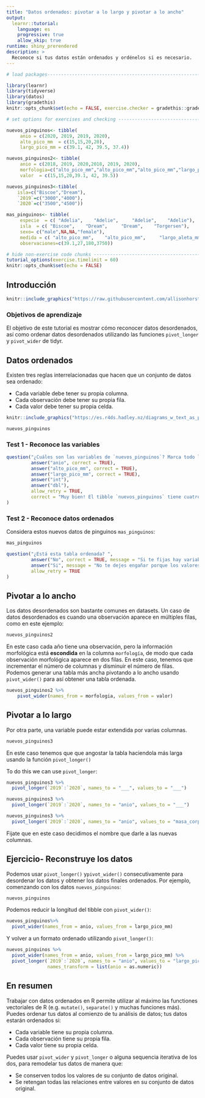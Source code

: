 ```yaml
---
title: "Datos ordenados: pivotar a lo largo y pivotar a lo ancho"
output: 
  learnr::tutorial:
    language: es
    progressive: true
    allow_skip: true
runtime: shiny_prerendered
description: >
  Reconoce si tus datos están ordenados y ordénelos si es necesario.
---
```


<!-- Add JavaScript code for making the exercise code larger -->
<script language="JavaScript" src="js/exercise-font-size.js"></script>

```r
# load packages-----------------------------------------------------------------

library(learnr)
library(tidyverse)
library(datos)
library(gradethis)
knitr::opts_chunk$set(echo = FALSE, exercise.checker = gradethis::grade_learnr)

# set options for exercises and checking ---------------------------------------

nuevos_pinguinos<- tibble(
     anio = c(2020, 2019, 2019, 2020),
     alto_pico_mm  = c(15,15,20,20),
     largo_pico_mm = c(39.1, 42, 39.5, 37.4))

nuevos_pinguinos2<- tibble(
     anio = c(2018, 2019, 2020,2018, 2019, 2020),
     morfologia=c("alto_pico_mm","alto_pico_mm","alto_pico_mm","largo_pico_mm","largo_pico_mm","largo_pico_mm"),
     valor  = c(15,15,20,39.1, 42, 39.5))

nuevos_pinguinos3<-tibble(
    isla=c("Biscoe","Dream"),
    `2019`=c("3000","4000"),
    `2020`=c("3500","4500"))

mas_pinguinos<- tibble(
     especie  = c( "Adelia",    "Adelie",     "Adelie",    "Adelie"),
     isla  = c( "Biscoe",    "Dream",     "Dream",    "Torgersen"),
     sexo= c("male",NA,NA,"female"),
     medida = c( "alto_pico_mm",    "alto_pico_mm",     "largo_aleta_mm",    "masa_corporal_g"),
     observaciones=c(39.1,27,180,3750))

# hide non-exercise code chunks ------------------------------------------------
tutorial_options(exercise.timelimit = 60)
knitr::opts_chunk$set(echo = FALSE)
```

## Introducción

```r
knitr::include_graphics("https://raw.githubusercontent.com/allisonhorst/palmerpenguins/master/man/figures/lter_penguins.png")
```

### Objetivos de aprendizaje

El objetivo de este tutorial es mostrar cómo reconocer datos desordenados, así como ordenar datos desordenados utilizando las funciones `pivot_longer` y `pivot_wider` de tidyr.

## Datos ordenados 

Existen tres reglas interrelacionadas que hacen que un conjunto de datos sea ordenado:

- Cada variable debe tener su propia columna.
- Cada observación debe tener su propia fila.
- Cada valor debe tener su propia celda.

```r
knitr::include_graphics("https://es.r4ds.hadley.nz/diagrams_w_text_as_path/es/tidy-1.svg")
```

```r
nuevos_pinguinos
```

### Test 1 - Reconoce las variables

```r
question("¿Cuáles son las variables de `nuevos_pinguinos`? Marca todo lo que corresponda.",
         answer("anio", correct = TRUE),
         answer("alto_pico_mm", correct = TRUE),
         answer("largo_pico_mm", correct = TRUE),
         answer("int"),
         answer("dbl"),
         allow_retry = TRUE, 
         correct = "Muy bien! El tibble `nuevos_pinguinos` tiene cuatro observaciones medidas con tres variables: anio,alto_pico_mm, largo_pico_mm."
)
```
### Test 2 - Reconoce datos ordenados

Considera estos nuevos datos de pinguinos `mas_pinguinos`:

```r
mas_pinguinos
```

```r
question("¿Está esta tabla ordenada? ",
         answer("No", correct = TRUE, message = "Si te fijas hay variables distintas en una misma columna (medida)."),
         answer("Si", message = "No te dejes engañar porque los valores esten en la columna `observaciones` y las variables enten en la columna `medida`. Fíjate en la columna medida, ¿tiene mas de una variable?"),
         allow_retry = TRUE
)
```

## Pivotar a lo ancho

Los datos desordenados son bastante comunes en datasets. Un caso de datos desordenados es cuando una observación aparece en múltiples filas, como en este ejemplo:

```r
nuevos_pinguinos2
```
En este caso cada año tiene una observación, pero la información morfológica está __escondida__ en la columna `morfología`, de modo que cada observación morfológica aparece en dos filas. En este caso, tenemos que incrementar el  número de columnas y disminuir el número de filas. Podemos generar una tabla más ancha pivotando a lo ancho usando `pivot_wider()` para así obtener una tabla ordenada. 

```r
nuevos_pinguinos2 %>%
    pivot_wider(names_from = morfologia, values_from = valor)
```

## Pivotar a lo largo

Por otra parte, una variable puede estar extendida por varias columnas.
```r
nuevos_pinguinos3
```
En este caso tenemos que que angostar la tabla haciendola más larga usando la función `pivot_longer()` 

To do this we can use `pivot_longer`:

```r
nuevos_pinguinos3 %>%
  pivot_longer(`2019`:`2020`, names_to = "___", values_to = "___")
```

```r
nuevos_pinguinos3 %>%
  pivot_longer(`2019`:`2020`, names_to = "anio", values_to = "___")
```


```r
nuevos_pinguinos3 %>%
  pivot_longer(`2019`:`2020`, names_to = "anio", values_to = "masa_corporal_g")
```

Fijate que en este caso decidimos el nombre que darle a las nuevas columnas.

## Ejercicio- Reconstruye los datos

Podemos usar `pivot_longer()` y` pivot_wider()` consecutivamente para desordenar los datos y obtener los datos finales ordenados. Por ejemplo, comenzando con los datos `nuevos_pinguinos`:
```r
nuevos_pinguinos
```

Podemos reducir la longitud del tibble con `pivot_wider()`:
```r
nuevos_pinguinos%>%
  pivot_wider(names_from = anio, values_from = largo_pico_mm)
```

Y volver a un formato ordenado utilizando `pivot_longer()`:
```r
nuevos_pinguinos %>%
  pivot_wider(names_from = anio, values_from = largo_pico_mm) %>%
  pivot_longer(`2019`:`2020`, names_to = "anio", values_to = "largo_pico_mm",
               names_transform = list(anio = as.numeric))
```

## En resumen

Trabajar con datos ordenados en R permite utilizar al máximo las functiones vectoriales de R (e.g. `mutate()`, `separate()` y muchas funciones más). Puedes ordenar tus datos al comienzo de tu análisis de datos; tus datos estarán ordenados si:

- Cada variable tiene su propia columna.
- Cada observación tiene  su propia fila.
- Cada valor tiene su propia celda.

Puedes usar `pivot_wider` y `pivot_longer` o alguna sequencia iterativa de los dos, para remodelar tus datos de manera que:

- Se conserven todos los valores de su conjunto de datos original.
- Se retengan todas las relaciones entre valores en su conjunto de datos original.


